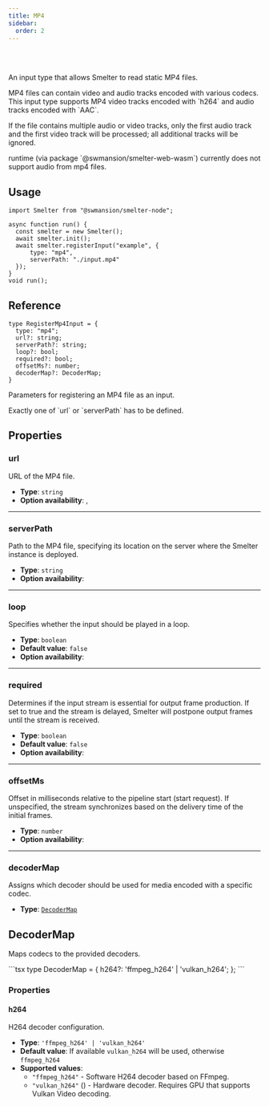 ```yaml
---
title: MP4
sidebar:
  order: 2
---
```


<Badge text="Node.js" variant="tip" size="large" />
<Badge text="Browser (WASM)" variant="tip" size="large" />

<br />
<br />

An input type that allows Smelter to read static MP4 files.

<Aside>
MP4 files can contain video and audio tracks encoded with various codecs. This input type supports MP4 video tracks encoded with `h264` and audio tracks encoded with `AAC`.

If the file contains multiple audio or video tracks, only the first audio track and the first video track will be processed; all additional tracks will be ignored.
</Aside>
<Aside type='caution'> <Badge text="Browser (WASM)" variant="tip" /> runtime (via package `@swmansion/smelter-web-wasm`) currently does not support audio from mp4 files.</Aside>


## Usage
```tsx title=mp4InputExample.tsx
import Smelter from "@swmansion/smelter-node";

async function run() {
  const smelter = new Smelter();
  await smelter.init();
  await smelter.registerInput("example", {
      type: "mp4",
      serverPath: "./input.mp4"
  });
}
void run();
```

## Reference

<CollapsibleDetails summaryTitle='Type definitions' open>

```tsx
type RegisterMp4Input = {
  type: "mp4";
  url?: string;
  serverPath?: string;
  loop?: bool;
  required?: bool;
  offsetMs?: number;
  decoderMap?: DecoderMap;
}
```
</CollapsibleDetails>

Parameters for registering an MP4 file as an input.

<Aside>Exactly one of `url` or `serverPath` has to be defined.</Aside>

## Properties

### url
URL of the MP4 file.

- **Type**: `string`
- **Option availability**: <Badge text="Node.js" variant="tip" />, <Badge text="Browser (WASM)" variant="tip" />
---

### serverPath
Path to the MP4 file, specifying its location on the server where the Smelter instance is deployed.

- **Type**: `string`
- **Option availability**: <Badge text="Node.js" variant="tip" />

---

### loop
Specifies whether the input should be played in a loop.

- **Type**: `boolean`
- **Default value**: `false`
- **Option availability**: <Badge text="Node.js" variant="tip" />

---

### required
Determines if the input stream is essential for output frame production. If set to true and the stream is delayed, Smelter will postpone output frames until the stream is received.

- **Type**: `boolean`
- **Default value**: `false`
- **Option availability**: <Badge text="Node.js" variant="tip" />

---

### offsetMs
Offset in milliseconds relative to the pipeline start (start request). If unspecified, the stream synchronizes based on the delivery time of the initial frames.

- **Type**: `number`
- **Option availability**: <Badge text="Node.js" variant="tip" />

---

### decoderMap
Assigns which decoder should be used for media encoded with a specific codec.

- **Type**: [`DecoderMap`](#decodermap)

## DecoderMap
Maps codecs to the provided decoders.

<CollapsibleDetails summaryTitle='Type definitions' open>
```tsx
type DecoderMap = {
  h264?: 'ffmpeg_h264' | 'vulkan_h264';
};
```
</CollapsibleDetails>

### Properties

#### h264
H264 decoder configuration.

- **Type**: `'ffmpeg_h264' | 'vulkan_h264'`
- **Default value**: If available `vulkan_h264` will be used, otherwise `ffmpeg_h264`
- **Supported values**:
  - `"ffmpeg_h264"` - Software H264 decoder based on FFmpeg.
  - `"vulkan_h264"` (<Badge text="Required feature:vk-video" variant="note" />) - Hardware decoder. Requires GPU that supports Vulkan Video decoding.
